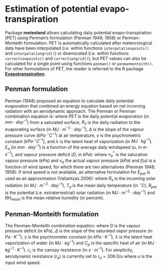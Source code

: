 # Estimation of potential evapo-transpiration {#potentialevapotranspiration}

Package **meteoland** allows calculating daily potential evapo-transpiration (PET) using Penman's formulation (Penman 1948; 1956) or Penman-Monteith formulation. PET is automatically calculated after meteorological data have been interpolated (i.e. within functions `interpolationpoints()` and `interpolationgrid()`) or downscaled (i.e. within functions `correctionpoints()` and `correctiongrid()`), but PET values can also be calculated for a single point using functions `penman()` or `penmanmonteith()`. For other formulations of PET, the reader is referred to the R package [**Evapotranspiration**](https://cran.r-project.org/package=Evapotranspiration).

## Penman formulation

Penman (1948) proposed an equation to calculate daily potential evaporation that combined an energy equation based on net incoming radiation with an aerodynamic approach. The Penman or Penman combination equation is:
\begin{equation}
E_{pot} = \frac{\Delta}{\Delta+\gamma}\cdot \frac{R_n}{\lambda}+\frac{\lambda}{\Delta + \lambda}\cdot E_a
\end{equation}
where $PET$ is the daily potential evaporation (in $mm \cdot day^{-1}$) from a saturated surface, $R_{n}$ is the daily radiation to the evaporating surface (in $MJ\cdot m^{-2}\cdot day^{-1}$), $\Delta$ is the slope of the vapour pressure curve ($kPa\cdot ^\circ C^{-1}$) at air temperature, $\gamma$ is the psychrometric constant ($kPa\cdot ^\circ C^{-1}$), and $\lambda$ is the latent heat of vaporization (in $MJ\cdot kg^{-1}$). $E_a$  (in $mm \cdot day^{-1}$) is a function of the average daily windspeed ($u$, in $m\cdot s^{-1}$), and vapour pressure deficit ($D$, in $kPa$):
\begin{equation}
E_a = f(u) \cdot D = f(u) \cdot (v_a^*-v_a)
\end{equation}
where $v_a^*$ is the saturation vapour pressure ($kPa$) and $v_a$ the actual vapour pressure ($kPa$) and $f(u)$ is a function of wind speed, for which there are two alternatives (Penman 1948; 1956):
\begin{eqnarray}
f(u) &=& 1.313 + 1.381 \cdot u\\
f(u) &=& 2.626 + 1.381 \cdot u
\end{eqnarray}
If wind speed is not available, an alternative formulation for $E_{pot}$ is used as an approximation (Valiantzas 2006):
\begin{equation}
PET \simeq 0.047\cdot R_s \cdot (T_a+9.5)^{0.5}-2.4\cdot (\frac{R_s}{R_{pot}})^2+0.09\cdot(T_a-20)\cdot(1-\frac{RH_{mean}}{100})
\end{equation}
where $R_s$ is the incoming solar radiation (in $MJ\cdot m^{-2}\cdot day^{-1}$), $T_a$ is the mean daily temperature (in $^\circ C$), $R_{pot}$ is the potential (i.e. extraterrestrial) solar radiation (in $MJ\cdot m^{-2}\cdot day^{-1}$) and $RH_{mean}$ is the mean relative humidity (in percent). 


## Penman-Monteith formulation

The Penman-Monteith combination equation:
\begin{equation}
E_{pot} = \frac{1}{\lambda} \cdot \frac{\Delta \cdot R_{n} + D \cdot (\rho \cdot C_p/r_a)}{\Delta + \gamma \cdot (1 + r_c/r_a)}
\end{equation}
where  $D$ is the vapour pressure deficit (in kPa), $\Delta$  is the slope of the saturated vapor pressure (in $Pa \cdot K^{-1}$), $\gamma$ is the psychrometer constant (in $kPa\cdot K^{-1}$), $\lambda$ is the latent heat vaporization of water (in $MJ\cdot kg^{-1}$) and $C_p$ is the specific heat of air (in $MJ\cdot kg^{-1}\cdot K^{-1}$). $r_c$ is the canopy resistance (in $s\cdot m^{-1}$). For simplicity, aerodynamic resistance ($r_a$) is currently set to $r_a = 208.0/u$ where $u$ is the input wind speed.  
